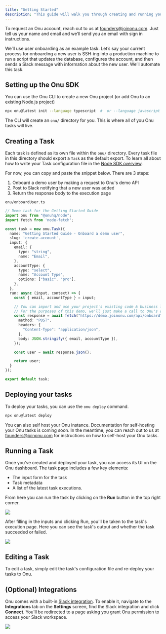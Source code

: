 ```yaml
---
title: "Getting Started"
description: "This guide will walk you through creating and running your first task on Onu."
---
```


To request an Onu account, reach out to us at founders@joinonu.com.
Just tell us your name and email and we’ll send you an email with sign in instructions.

We’ll use user onboarding as an example task.
Let’s say your current process for onboarding a new user is
SSH-ing into a production machine to run a script that updates the database,
configures the account, and then sends a Slack message with information about the new user.
We’ll automate this task.

## Setting up the Onu SDK

You can use the Onu CLI to create a new Onu project (or add Onu to an existing Node.js project)

```bash
npx onu@latest init --language typescript  #  or --language javascript
```

The CLI will create an `onu/` directory for you. This is where all of you Onu tasks will live.

## Creating a Task

Each task is defined as its own file within the `onu/` directory.
Every task file in this directory should export a `Task` as the default export.
To learn all about how to write your Task configuration file in the [Node SDK overview](/nodesdk/overview).

For now, you can copy and paste the snippet below. There are 3 steps:

1. Onboard a demo user by making a request to Onu's demo API
2. Post to Slack notifying that a new user was added
2. Return the response body to the execution page

`onu/onboardUser.ts`
```typescript
// Demo task for the Getting Started Guide
import onu from "@onuhq/node";
import fetch from 'node-fetch';

const task = new onu.Task({
  name: "Getting Started Guide - Onboard a demo user",
  slug: 'create-account',
  input: {
    email: {
      type: "string",
      name: "Email",
    },
    accountType: {
      type: "select",
      name: "Account Type",
      options: ["basic", "pro"],
    },
  },
  run: async (input, context) => {
    const { email, accountType } = input;

    // You can import and use your project's existing code & business logic.
    // For the purposes of this demo, we'll just make a call to Onu's demo API
    const response = await fetch("https://demo.joinonu.com/api/onboard", {
      method: "POST",
      headers: {
        "Content-Type": "application/json",
      },
      body: JSON.stringify({ email, accountType }),
    });

    const user = await response.json();

    return user;
  }
});

export default task;
```

## Deploying your tasks

To deploy your tasks, you can use the `onu deploy` command.

```bash
npx onu@latest deploy
```


You can also self host your Onu instance. 
Documentation for self-hosting your Onu tasks is coming soon. 
In the meantime, you can reach out to us at founders@joinonu.com for instructions on how to self-host your Onu tasks.

## Running a Task

Once you’ve created and deployed your task, you can access its UI on the Onu dashboard.
The task page includes a few key elements:

- The input form for the task
- Task metadata
- A list of the latest task executions.

From here you can run the task by clicking on the **Run** button in the top right corner.

<Frame>
  <img src="/images/task-page.png" />
</Frame>

After filling in the inputs and clicking Run, you'll be taken to the task's execution page.
Here you can see the task's output and whether the task succeeded or failed.

<Frame>
  <img src="/images/successful-execution-page.png" />
</Frame>

## Editing a Task

To edit a task, simply edit the task's configuration file and re-deploy your tasks to Onu.

## (Optional) Integrations

Onu comes with a built-in [Slack integration](/nodesdk/integrations/slack).
To enable it, navigate to the **Integrations** tab on the **Settings** screen, find the Slack integration and click **Connect**.
You'll be redirected to a page asking you grant Onu permission to access your Slack workspace.

<Frame>
  <img src="/images/disconnected-slack-integration.png" />
</Frame>
